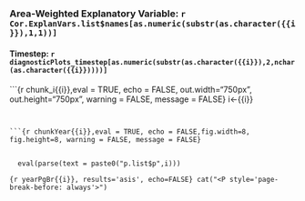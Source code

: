 ### Area-Weighted Explanatory Variable: `r Cor.ExplanVars.list$names[as.numeric(substr(as.character({{i}}),1,1))]`
#### Timestep: `r diagnosticPlots_timestep[as.numeric(substr(as.character({{i}}),2,nchar(as.character({{i}}))))]`

```{r chunk_i{{i}},eval = TRUE, echo = FALSE, out.width="750px", out.height="750px", warning = FALSE, message = FALSE}
i<-{{i}}

```


```{r chunkYear{{i}},eval = TRUE, echo = FALSE,fig.width=8, fig.height=8, warning = FALSE, message = FALSE}


  eval(parse(text = paste0("p.list$p",i)))

```

```{r yearPgBr{{i}}, results='asis', echo=FALSE}
cat("<P style='page-break-before: always'>") 
```
